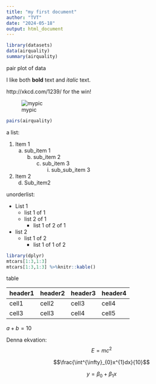 ---
title: "my first document"
author: "TVT"
date: "2024-05-18"
output: html_document
---

```{r}
library(datasets)
data(airquality)
summary(airquality)
```


pair plot of data

I like both **bold** text and *italic* text.

http://xkcd.com/1239/ for the win!

![mypic](http://imgs.xkcd.com/comics/social_media.png)

```{r}
pairs(airquality)
```


a list:

1. Item 1
    a. sub_item 1
        b. sub_item 2
            c. sub_item 3
                i. sub_sub_item 3
2. Item 2
    d. Sub_item2
    
unorderlist:

* List 1
  * list 1 of 1
  * list 2 of 1
    * list 1 of 2 of 1
* list 2
  * list 1 of 2
    * list 1 of 1 of 2



```{r}
library(dplyr)
mtcars[1:3,1:3]
mtcars[1:3,1:3] %>%knitr::kable()
```



table

header1 | header2 | header3 | header4
------- | ------- | ------- | -------
cell1   | cell2   | cell3   | cell4
cell3   | cell3   | cell4   | cell5


$a+b=10$

Denna ekvation: $$E=mc^2$$


$$\frac{\int^{\infty}_{0}x^{1}dx}{10}$$


$$y = \beta^{}_{0} + \beta^{}_{1}x$$

